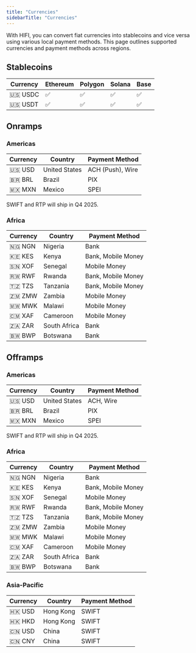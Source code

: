 ```yaml
---
title: "Currencies"
sidebarTitle: "Currencies"
---
```


With HIFI, you can convert fiat currencies into stablecoins and vice versa using various local payment methods.
This page outlines supported currencies and payment methods across regions.

## Stablecoins

<Card>

| Currency | Ethereum | Polygon | Solana | Base |
| -------- | -------- | ------- | ------ | ---- |
| 🇺🇸 USDC  | ✅       | ✅      | ✅     | ✅   |
| 🇺🇸 USDT  | ✅       | ✅      | ✅     | ✅   |

</Card>

## Onramps

### Americas

<Card>

| Currency | Country       | Payment Method   |
| -------- | ------------- | ---------------- |
| 🇺🇸 USD   | United States | ACH (Push), Wire |
| 🇧🇷 BRL   | Brazil        | PIX              |
| 🇲🇽 MXN   | Mexico        | SPEI             |

</Card>

<Info>SWIFT and RTP will ship in Q4 2025.</Info>

### Africa

<Card>

| Currency | Country      | Payment Method     |
| -------- | ------------ | ------------------ |
| 🇳🇬 NGN   | Nigeria      | Bank               |
| 🇰🇪 KES   | Kenya        | Bank, Mobile Money |
| 🇸🇳 XOF   | Senegal      | Mobile Money       |
| 🇷🇼 RWF   | Rwanda       | Bank, Mobile Money |
| 🇹🇿 TZS   | Tanzania     | Bank, Mobile Money |
| 🇿🇲 ZMW   | Zambia       | Mobile Money       |
| 🇲🇼 MWK   | Malawi       | Mobile Money       |
| 🇨🇲 XAF   | Cameroon     | Mobile Money       |
| 🇿🇦 ZAR   | South Africa | Bank               |
| 🇧🇼 BWP   | Botswana     | Bank               |

</Card>

## Offramps

### Americas

<Card>

| Currency | Country       | Payment Method |
| -------- | ------------- | -------------- |
| 🇺🇸 USD   | United States | ACH, Wire      |
| 🇧🇷 BRL   | Brazil        | PIX            |
| 🇲🇽 MXN   | Mexico        | SPEI           |

</Card>

<Info>SWIFT and RTP will ship in Q4 2025.</Info>

### Africa

<Card>

| Currency | Country      | Payment Method     |
| -------- | ------------ | ------------------ |
| 🇳🇬 NGN   | Nigeria      | Bank               |
| 🇰🇪 KES   | Kenya        | Bank, Mobile Money |
| 🇸🇳 XOF   | Senegal      | Mobile Money       |
| 🇷🇼 RWF   | Rwanda       | Bank, Mobile Money |
| 🇹🇿 TZS   | Tanzania     | Bank, Mobile Money |
| 🇿🇲 ZMW   | Zambia       | Mobile Money       |
| 🇲🇼 MWK   | Malawi       | Mobile Money       |
| 🇨🇲 XAF   | Cameroon     | Mobile Money       |
| 🇿🇦 ZAR   | South Africa | Bank               |
| 🇧🇼 BWP   | Botswana     | Bank               |

</Card>

### Asia-Pacific

<Card>

| Currency | Country   | Payment Method |
| -------- | --------- | -------------- |
| 🇭🇰 USD   | Hong Kong | SWIFT          |
| 🇭🇰 HKD   | Hong Kong | SWIFT          |
| 🇨🇳 USD   | China     | SWIFT          |
| 🇨🇳 CNY   | China     | SWIFT          |

</Card>
